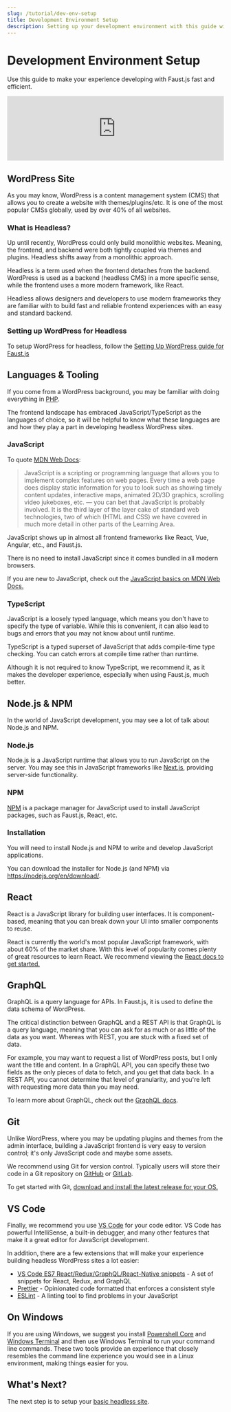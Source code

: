 ```yaml
---
slug: /tutorial/dev-env-setup
title: Development Environment Setup
description: Setting up your development environment with this guide will make your experience developing with Faust.js fast and efficient.
---
```


# Development Environment Setup

Use this guide to make your experience developing with Faust.js fast and efficient.

<div style={{ position: `relative`, paddingTop: `56.25%`, marginBottom: `1rem` }}>
  <iframe
    width="100%"
    style={{
      position: `absolute`,
      top: 0,
      left: 0,
      width: `100%`,
      height: `100%`,
      border: 0,
    }}
    src="https://www.youtube.com/embed/i_L_Gl_Pp7g"
    title="YouTube video player"
    frameBorder="0"
    allow="accelerometer; autoplay; clipboard-write; encrypted-media; gyroscope; picture-in-picture"
    allowFullScreen
  ></iframe>
</div>

## WordPress Site

As you may know, WordPress is a content management system (CMS) that allows you to create a website with themes/plugins/etc. It is one of the most popular CMSs globally, used by over 40% of all websites.

### What is Headless?

Up until recently, WordPress could only build monolithic websites. Meaning, the frontend, and backend were both tightly coupled via themes and plugins. Headless shifts away from a monolithic approach.

Headless is a term used when the frontend detaches from the backend. WordPress is used as a backend (headless CMS) in a more specific sense, while the frontend uses a more modern framework, like React.

Headless allows designers and developers to use modern frameworks they are familiar with to build fast and reliable frontend experiences with an easy and standard backend.

### Setting up WordPress for Headless

To setup WordPress for headless, follow the [Setting Up WordPress guide for Faust.js](./setup-faustjs#installing-plugins-on-wordpress)

## Languages & Tooling

If you come from a WordPress background, you may be familiar with doing everything in [PHP](https://php.net).

The frontend landscape has embraced JavaScript/TypeScript as the languages of choice, so it will be helpful to know what these languages are and how they play a part in developing headless WordPress sites.

### JavaScript

To quote [MDN Web Docs](https://developer.mozilla.org/en-US/docs/Learn/JavaScript/First_steps/What_is_JavaScript):

> JavaScript is a scripting or programming language that allows you to implement complex features on web pages. Every time a web page does display static information for you to look such as showing timely content updates, interactive maps, animated 2D/3D graphics, scrolling video jukeboxes, etc. — you can bet that JavaScript is probably involved. It is the third layer of the layer cake of standard web technologies, two of which (HTML and CSS) we have covered in much more detail in other parts of the Learning Area.

JavaScript shows up in almost all frontend frameworks like React, Vue, Angular, etc., and Faust.js.

There is no need to install JavaScript since it comes bundled in all modern browsers.

If you are new to JavaScript, check out the [JavaScript basics on MDN Web Docs.](https://developer.mozilla.org/en-US/docs/Learn/Getting_started_with_the_web/JavaScript_basics)

### TypeScript

JavaScript is a loosely typed language, which means you don't have to specify the type of variable. While this is convenient, it can also lead to bugs and errors that you may not know about until runtime.

TypeScript is a typed superset of JavaScript that adds compile-time type checking. You can catch errors at compile time rather than runtime.

Although it is not required to know TypeScript, we recommend it, as it makes the developer experience, especially when using Faust.js, much better.

## Node.js & NPM

In the world of JavaScript development, you may see a lot of talk about Node.js and NPM.

### Node.js

Node.js is a JavaScript runtime that allows you to run JavaScript on the server. You may see this in JavaScript frameworks like [Next.js](https://nextjs.org/), providing server-side functionality.

### NPM

[NPM](https://npmjs.org) is a package manager for JavaScript used to install JavaScript packages, such as Faust.js, React, etc.

### Installation

You will need to install Node.js and NPM to write and develop JavaScript applications.

You can download the installer for Node.js (and NPM) via https://nodejs.org/en/download/.

## React

React is a JavaScript library for building user interfaces. It is component-based, meaning that you can break down your UI into smaller components to reuse.

React is currently the world's most popular JavaScript framework, with about 60% of the market share. With this level of popularity comes plenty of great resources to learn React. We recommend viewing the [React docs to get started.](https://reactjs.org/docs/getting-started.html)

## GraphQL

GraphQL is a query language for APIs. In Faust.js, it is used to define the data schema of WordPress.

The critical distinction between GraphQL and a REST API is that GraphQL is a query language, meaning that you can ask for as much or as little of the data as you want. Whereas with REST, you are stuck with a fixed set of data.

For example, you may want to request a list of WordPress posts, but I only want the title and content. In a GraphQL API, you can specify these two fields as the only pieces of data to fetch, and you get that data back. In a REST API, you cannot determine that level of granularity, and you're left with requesting more data than you may need.

To learn more about GraphQL, check out the [GraphQL docs](https://graphql.org/learn/).

## Git

Unlike WordPress, where you may be updating plugins and themes from the admin interface, building a JavaScript frontend is very easy to version control; it's only JavaScript code and maybe some assets.

We recommend using Git for version control. Typically users will store their code in a Git repository on [GitHub](https://github.com) or [GitLab](https://gitlab.com).

To get started with Git, [download and install the latest release for your OS.](https://git-scm.com/downloads)

## VS Code

Finally, we recommend you use [VS Code](https://code.visualstudio.com/) for your code editor. VS Code has powerful IntelliSense, a built-in debugger, and many other features that make it a great editor for JavaScript development.

In addition, there are a few extensions that will make your experience building headless WordPress sites a lot easier:

- [VS Code ES7 React/Redux/GraphQL/React-Native snippets](https://marketplace.visualstudio.com/items?itemName=dsznajder.es7-react-js-snippets) - A set of snippets for React, Redux, and GraphQL
- [Prettier](https://marketplace.visualstudio.com/items?itemName=esbenp.prettier-vscode) - Opinionated code formatted that enforces a consistent style
- [ESLint](https://marketplace.visualstudio.com/items?itemName=dbaeumer.vscode-eslint) - A linting tool to find problems in your JavaScript

## On Windows

If you are using Windows, we suggest you install [Powershell Core](https://docs.microsoft.com/en-us/powershell/scripting/install/installing-powershell-core-on-windows?view=powershell-7.1) and [Windows Terminal](https://www.microsoft.com/en-us/p/windows-terminal/9n0dx20hk701) and then use Windows Terminal to run your command line commands. These two tools provide an experience that closely resembles the command line experience you would see in a Linux environment, making things easier for you.

## What's Next?

The next step is to setup your [basic headless site](./basic-headless-site).
